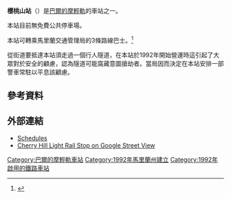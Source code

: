 {{Infobox station
| style=MTA Maryland Light Rail
| name=櫻桃山<br />{{lang|en|Cherry Hill}}
| type= [[巴爾的摩輕軌|巴爾的摩輕軌]]車站
| image=Cherry Hill RailLink station.jpg
| image_caption=2018年8月櫻桃山站
| address=櫻桃山路1701號
| borough=[[馬里蘭州|馬里蘭州]][[巴爾的摩|巴爾的摩]]
| country=[[美國|美國]]
| coordinates={{coord|39.2560|-76.6341|type:railwaystation_region:US-MD|display=inline,title}}
| line=[[巴爾的摩輕軌|巴爾的摩輕軌]]
| other={{bus icon}} {{link-en|MTA馬里蘭27號線|Route 27 (MTA Maryland)|27}}<br/>{{bus icon}} {{link-en|MTA馬里蘭29號線|Route 29 (MTA Maryland)|29}}<br/>{{bus icon}} {{link-en|MTA馬里蘭51號線|Route 51 (MTA Maryland)|51}}
| platform=2個[[側式月台|側式月台]]
| tracks=2條
| parking=
| bicycle=
| passengers=
| pass_year=
| pass_percent=
| pass_system=
| opened=
| rebuilt=
| ADA=
| code=
| owned={{link-en|馬里蘭交通管理局|Maryland Transit Administration}}
| zone=
| services=
{{s-rail|title=巴爾的摩輕軌}}
{{S-inop|[[帕塔普斯科站|帕塔普斯科站]]}}
{{s-line|巴爾的摩華盛頓國際機場線||#00B8E6}}
{{S-inop|[[西港站|西港站]]}}
{{new system|}}
{{S-inop|[[帕塔普斯科站|帕塔普斯科站]]}}
{{s-line|格蘭伯尼線||#FFFF00}}
{{S-inop|[[西港站|西港站]]}}
}}

'''櫻桃山站'''（{{lang-en|Cherry Hill station}}）是[[巴爾的摩輕軌|巴爾的摩輕軌]]的車站之一。

本站目前無免費公共停車場。

本站可轉乘馬里蘭交通管理局的3條路線巴士。<ref>{{cite web|url=http://www.mtamaryland.com/services/lightrail/parking/ |title=Station list |deadurl=yes |archiveurl=https://web.archive.org/web/20080613204704/http://www.mtamaryland.com/services/lightrail/parking/ |archivedate=2008-06-13 }}</ref>

從街道要抵達本站須走過一個行人隧道，在本站於1992年開始營運時這引起了大眾對於安全的顧慮，認為隧道可能窩藏意圖搶劫者。當局因而決定在本站安排一部警車常駐以平息該顧慮。

==參考資料==
{{reflist}}

==外部連結==
*[https://web.archive.org/web/20080702112220/http://mtamaryland.com/services/lightrail/schedule/ Schedules]
*[http://maps.google.com/maps?f=q&hl=en&geocode=&q=baltimore,+md&sll=37.0625,-95.677068&sspn=33.352165,60.46875&ie=UTF8&ll=39.255984,-76.634102&spn=0,359.985237&z=16&layer=c&cbll=39.255905,-76.634146&panoid=mxhpPiT2DFxXOz7gpiiMig&cbp=12,281.15305467710953,,0,5 Cherry Hill Light Rail Stop on Google Street View]

{{巴爾的摩輕軌}}
[[Category:巴爾的摩輕軌車站|Category:巴爾的摩輕軌車站]]
[[Category:1992年馬里蘭州建立|Category:1992年馬里蘭州建立]]
[[Category:1992年啟用的鐵路車站|Category:1992年啟用的鐵路車站]]